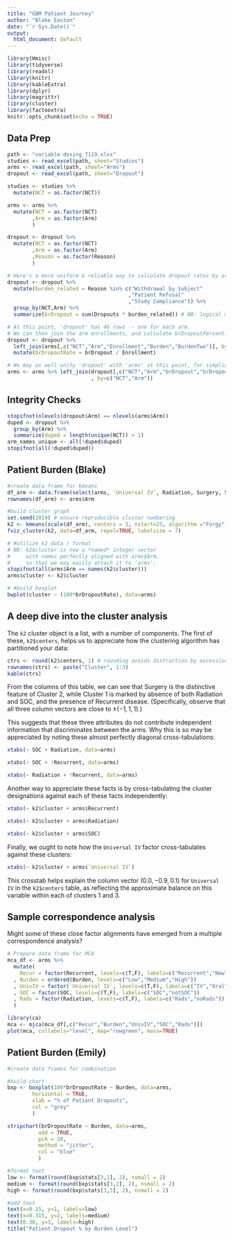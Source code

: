```yaml
---
title: "GBM Patient Journey"
author: "Blake Easton"
date: "`r Sys.Date()`"
output:
  html_document: default
---
```


```r
library(Hmisc)
library(tidyverse)
library(readxl)
library(knitr)
library(kableExtra)
library(dplyr)
library(magrittr)
library(cluster)
library(factoextra)
knitr::opts_chunk$set(echo = TRUE)
```

## Data Prep

```r
path <- "variable-dosing_7119.xlsx"
studies <- read_excel(path, sheet="Studies")
arms <- read_excel(path, sheet="Arms")
dropout <- read_excel(path, sheet="Dropout")

studies <- studies %>%
  mutate(NCT = as.factor(NCT))

arms <- arms %>%
  mutate(NCT = as.factor(NCT)
        ,Arm = as.factor(Arm)
        )

dropout <- dropout %>%
  mutate(NCT = as.factor(NCT)
        ,Arm = as.factor(Arm)
        ,Reason = as.factor(Reason)
        )

# Here's a more uniform & reliable way to calculate dropout rates by arm
dropout <- dropout %>%
  mutate(burden_related = Reason %in% c("Withdrawal by Subject"
                                       ,"Patient Refusal"
                                       ,"Study Compliance")) %>%
  group_by(NCT,Arm) %>%
  summarize(brDropout = sum(Dropouts * burden_related)) # NB: logical multiplies like {0,1}

# At this point, 'dropout' has 46 rows -- one for each arm.
# We can then join the arm enrollments, and calculate brDropoutPercent:
dropout <- dropout %>%
  left_join(arms[,c("NCT","Arm","Enrollment","Burden","BurdenTwo")], by=c("NCT","Arm")) %>%
  mutate(brDropoutRate = brDropout / Enrollment)

# We may as well unify 'dropout' with 'arms' at this point, for simplicity:
arms <- arms %>% left_join(dropout[,c("NCT","Arm","brDropout","brDropoutRate")]
                           , by=c("NCT","Arm"))

```

## Integrity Checks
```r
stopifnot(nlevels(dropout$Arm) == nlevels(arms$Arm))
duped <- dropout %>%
  group_by(Arm) %>%
  summarize(duped = length(unique(NCT)) > 1)
arm_names_unique <- all(!duped$duped)
stopifnot(all(!duped$duped))
```

## Patient Burden (Blake)

```r
#create data frame for kmeans
df_arm <- data.frame(select(arms, `Universal IV`, Radiation, Surgery, SOC, Recurrent))
rownames(df_arm) <- arms$Arm

#build cluster graph
set.seed(2019) # ensure reproducible cluster numbering
k2 <- kmeans(scale(df_arm), centers = 3, nstart=25, algorithm ="Forgy")
fviz_cluster(k2, data=df_arm, repel=TRUE, labelsize = 7)

# #utilize k2 data / format
# NB: k2$cluster is now a *named* integer vector
#     with names perfectly aligned with arms$Arm,
#     so that we may easily attach it to 'arms':
stopifnot(all(arms$Arm == names(k2$cluster)))
arms$cluster <- k2$cluster

# #build boxplot
bwplot(cluster ~ (100*brDropoutRate), data=arms)

```
## A deep dive into the cluster analysis

The `k2` cluster object is a list, with a number of components. The first of these, `k2$centers`, helps us to appreciate how the clustering algorithm has partitioned your data:

```r
ctrs <- round(k2$centers, 1) # rounding avoids distraction by excessive detail
rownames(ctrs) <- paste("Cluster", 1:3)
kable(ctrs) 
```


From the columns of this table, we can see that Surgery is the distinctive feature of Cluster 2, while Cluster 1 is marked by absence of both Radiation and SOC, and the presence of Recurrent disease. (Specifically, observe that all three column vectors are close to $\pm(-1,1,1)$.)

This suggests that these three attributes do not contribute independent information that discriminates between the arms. Why this is so may be appreciated by noting these almost perfectly diagonal cross-tabulations:

```r
xtabs(~ SOC + Radiation, data=arms)
```

```r
xtabs(~ SOC + !Recurrent, data=arms)
```

```r
xtabs(~ Radiation + !Recurrent, data=arms)
```

Another way to appreciate these facts is by cross-tabulating the cluster designations against each of these facts independently:

```r
xtabs(~ k2$cluster + arms$Recurrent)
```

```r
xtabs(~ k2$cluster + arms$Radiation)
```

```r
xtabs(~ k2$cluster + arms$SOC)
```

Finally, we ought to note how the `Universal IV` factor cross-tabulates against these clusters:

```r
xtabs(~ k2$cluster + arms$`Universal IV`)
```

This crosstab helps explain the column vector $(0.0, -0.9, 0.1)$ for `Universal IV` in the `k2$centers` table, as reflecting the approximate balance on this variable within each of clusters 1 and 3.

## Sample correspondence analysis

Might some of these close factor alignments have emerged from a multiple correspondence analysis?

```r
# Prepare data frame for MCA
mca_df <- arms %>%
  mutate(
    Recur = factor(Recurrent, levels=c(T,F), labels=c("Recurrent","NewlyDxed"))
  , Burden = ordered(Burden, levels=c("Low","Medium","High"))
  , UnivIV = factor(`Universal IV`, levels=c(T,F), labels=c("IV","Oral"))
  , SOC = factor(SOC, levels=c(T,F), labels=c("SOC","notSOC"))
  , Rads = factor(Radiation, levels=c(T,F), labels=c("Rads","noRads"))
  )
```

```r
library(ca)
mca <- mjca(mca_df[,c("Recur","Burden","UnivIV","SOC","Rads")])
plot(mca, collabels="level", map="rowgreen", mass=TRUE)
```

## Patient Burden (Emily)

```r
#create data frames for combination

#build chart
bxp <- boxplot(100*brDropoutRate ~ Burden, data=arms,
        horizontal = TRUE,
        xlab = "% of Patient Dropouts",
        col = "grey"
        )

stripchart(brDropoutRate ~ Burden, data=arms,
          add = TRUE,
          pch = 20,
          method = "jitter",
          col = "blue"
          )

#format text
low <- format(round(bxp$stats[3,1], 2), nsmall = 2)
medium <- format(round(bxp$stats[3,2], 2), nsmall = 2)
high <- format(round(bxp$stats[3,3], 2), nsmall = 2)

#add text
text(x=0.15, y=1, labels=low)
text(x=0.315, y=2, labels=medium)
text(0.30, y=3, labels=high)
title("Patient Dropout % by Burden Level")

```




